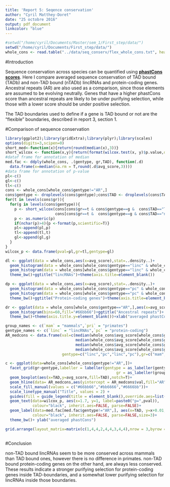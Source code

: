 ```yaml
---
title: 'Report 5: Seqence conservation'
author: "Cyril Matthey-Doret"
date: "25 octobre 2016"
output: pdf_document
linkcolor: "blue"
---
```


```r
#setwd("/home/cyril/Documents/Master/sem_1/First_step/data/")
setwd("/home/cyril/Documents/First_step/data/")
whole_cons <- read.table("../data/seq_conserv/flex_whole_cons.txt", header=T)
```

#Introduction

Sequence conservation across species can be quantified using [__phastCons scores__](http://genome.cshlp.org/content/15/8/1034.full). Here I compare averaged sequence conservation of TAD bound (TADb) and non-TAD bound (nTADb) lincRNAs and protein-coding genes. Ancestral repeats (AR) are also used as a comparison, since those elements are assumed to be evolving neutrally. Genes that have a higher phastCons score than ancestral repeats are likely to be under purifying selection, while those with a lower score should be under positive selection.

The TAD boundaries used to define if a gene is TAD bound or not are the "flexible" boundaries, described in report 3, section 1.

#Comparison of sequence conservation

```r
library(ggplot2);library(gridExtra);library(plyr);library(scales)
options(digits=3,scipen=0)
short_med<-function(x){return(round(median(x),3))}
short_wilcox <- function(x,y){return(format(wilcox.test(x, y)$p.value,digits=3))}
#dataf frame for annotation of median
med.fac <- ddply(whole_cons, .(gentype, gr,TAD), function(.d)
  data.frame(x=median(na.rm = T,round(.d$avg_score,3))))
#data frame for annotation of p-value
pl<-c()
gl<-c()
tl<-c()
cons <- whole_cons[whole_cons$gentype!="AR",]
cons$gentype <- droplevels(cons$gentype);cons$TAD <- droplevels(cons$TAD)
for(t in levels(cons$gr)){
  for(g in levels(cons$gentype)){
    p <- short_wilcox(cons[cons$gr==t & cons$gentype==g &  cons$TAD=="TADb","avg_score"],
                      cons[cons$gr==t &  cons$gentype==g & cons$TAD=="nTADb","avg_score"])
    p <- as.numeric(p)
    if(nchar(p)>4){p <-format(p,scientific=T)}
    pl<-append(pl,p)
    tl<-append(tl,t)
    gl<-append(gl,g)
  }
}
wilcox_p <- data.frame(pval=pl,gr=tl,gentype=gl)

dl <- ggplot(data = whole_cons,aes(x=avg_score),stat=..density..)+
  geom_histogram(data = whole_cons[whole_cons$gentype=="linc" & whole_cons$TAD=="nTADb",],bins=60,fill="#bb6666")+
  geom_histogram(data = whole_cons[whole_cons$gentype=="linc" & whole_cons$TAD=="TADb",],bins=60,fill="#6666bb")+
  theme_bw()+ggtitle("lincRNAs")+theme(axis.title=element_blank())

dp <- ggplot(data = whole_cons,aes(x=avg_score),stat=..density..)+
  geom_histogram(data = whole_cons[whole_cons$gentype=="pc" & whole_cons$TAD=="nTADb",],bins=60,fill="#bb6666")+
  geom_histogram(data = whole_cons[whole_cons$gentype=="pc" & whole_cons$TAD=="TADb",],bins=60,fill="#6666bb")+
  theme_bw()+ggtitle("Protein-coding genes")+theme(axis.title=element_blank())

dr <- ggplot(data = whole_cons[whole_cons$gentype=="AR",],aes(x=avg_score))+
  geom_histogram(bins=60,fill="#66bb66")+ggtitle("Ancestral repeats")+
  theme_bw()+theme(axis.title.y=element_blank())+xlab("averaged phastCons")

group_names <- c(`mam` = "mammals",`pri` = "primates")
gentype_names <- c(`linc` = "lincRNAs",`pc` = "protein-coding")
AR_medcons <- data.frame(val=c(median(whole_cons$avg_score[whole_cons$gentype=="AR" & whole_cons$gr=="mam"],na.rm = T),
                               median(whole_cons$avg_score[whole_cons$gentype=="AR" & whole_cons$gr=="mam"],na.rm = T),
                               median(whole_cons$avg_score[whole_cons$gentype=="AR" & whole_cons$gr=="pri"],na.rm = T),
                               median(whole_cons$avg_score[whole_cons$gentype=="AR" & whole_cons$gr=="pri"],na.rm = T)),
                         gentype=c("linc","pc","linc","pc"),gr=c("mam","mam","pri","pri"))

c <- ggplot(data=whole_cons[whole_cons$gentype!="AR",])+
  facet_grid(gr~gentype,labeller = labeller(gentype = as_labeller(gentype_names),
                                                 gr = as_labeller(group_names)))+
  geom_boxplot(aes(x=TAD,y=avg_score,fill=TAD),notch=T)+
  geom_hline(data= AR_medcons,aes(yintercept = AR_medcons$val,fill="AR"),size=1,col="#66bb66",show.legend= T)+
  scale_fill_manual(values = c("#66bb66","#bb6666","#6666bb"))+
  scale_linetype_manual("Title", values = 2) +
  guides(fill = guide_legend(title = element_blank(),override.aes=list(linetype=0)))+
  geom_text(data=wilcox_p, aes(x=1.7, y=1, label=paste0("p=",pval)), 
            colour="black", inherit.aes=FALSE, parse=FALSE)+
  geom_label(data=med.fac[med.fac$gentype!="AR",], aes(x=TAD, y=x+0.01, label=x), 
            colour="black", inherit.aes=FALSE, parse=FALSE,size=3)+
  theme_bw()+ ylab("averaged phastCons")

grid.arrange(layout_matrix=matrix(c(1,4,4,2,4,4,3,4,4),nrow = 3,byrow = T),grobs = list(dl,dp,dr,c))



```

#Conclusion

non-TAD bound lincRNAs seem to be more conserved across mammals than TAD bound ones, however there is no difference in primates.
non-TAD bound protein-coding genes on the other hand, are always less conserved. These results indicate a stronger purifying selection for protein-coding genes inside TAD-boundaries, and a somewhat lower purifying selection for lincRNAs inside those boundaries.